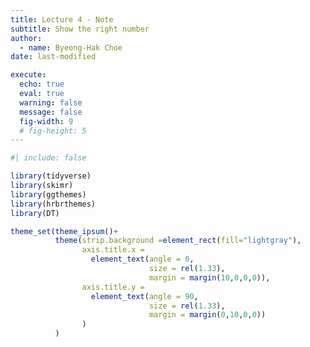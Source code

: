 ```yaml
---
title: Lecture 4 - Note
subtitle: Show the right number
author: 
  - name: Byeong-Hak Choe
date: last-modified

execute:
  echo: true
  eval: true
  warning: false
  message: false
  fig-width: 9
  # fig-height: 5
---
```


```r
#| include: false

library(tidyverse)
library(skimr)
library(ggthemes)
library(hrbrthemes)
library(DT)

theme_set(theme_ipsum()+
          theme(strip.background =element_rect(fill="lightgray"),
                axis.title.x = 
                  element_text(angle = 0,
                               size = rel(1.33),
                               margin = margin(10,0,0,0)),
                axis.title.y = 
                  element_text(angle = 90,
                               size = rel(1.33),
                               margin = margin(0,10,0,0))
                )
          )
```




